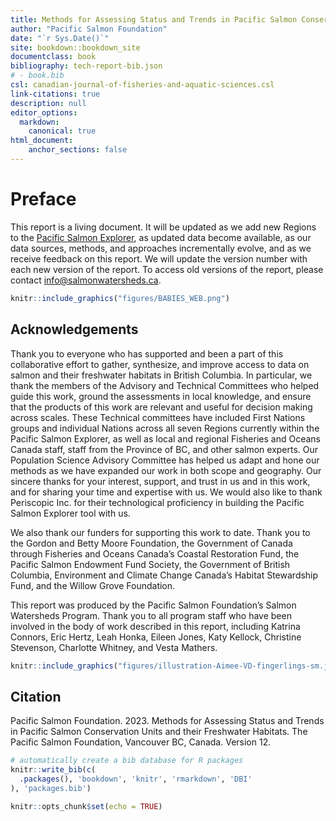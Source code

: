 ```yaml
---
title: Methods for Assessing Status and Trends in Pacific Salmon Conservation Units and their Freshwater Habitats
author: "Pacific Salmon Foundation"
date: "`r Sys.Date()`"
site: bookdown::bookdown_site
documentclass: book
bibliography: tech-report-bib.json
# - book.bib
csl: canadian-journal-of-fisheries-and-aquatic-sciences.csl 
link-citations: true
description: null
editor_options:
  markdown:
    canonical: true
html_document:
    anchor_sections: false
---
```


# Preface {.unnumbered}

This report is a living document. It will be updated as we add new Regions to the [Pacific Salmon Explorer](https://www.salmonexplorer.ca), as updated data become available, as our data sources, methods, and approaches incrementally evolve, and as we receive feedback on this report. We will update the version number with each new version of the report. To access old versions of the report, please contact [info\@salmonwatersheds.ca](info@salmonwatersheds.ca).

```r
knitr::include_graphics("figures/BABIES_WEB.png")
```

## Acknowledgements {.unnumbered}

Thank you to everyone who has supported and been a part of this collaborative effort to gather, synthesize, and improve access to data on salmon and their freshwater habitats in British Columbia. In particular, we thank the members of the Advisory and Technical Committees who helped guide this work, ground the assessments in local knowledge, and ensure that the products of this work are relevant and useful for decision making across scales. These Technical committees have included First Nations groups and individual Nations across all seven Regions currently within the Pacific Salmon Explorer, as well as local and regional Fisheries and Oceans Canada staff, staff from the Province of BC, and other salmon experts. Our Population Science Advisory Committee has helped us adapt and hone our methods as we have expanded our work in both scope and geography. Our sincere thanks for your interest, support, and trust in us and in this work, and for sharing your time and expertise with us. We would also like to thank Periscopic Inc. for their technological proficiency in building the Pacific Salmon Explorer tool with us.

We also thank our funders for supporting this work to date. Thank you to the Gordon and Betty Moore Foundation, the Government of Canada through Fisheries and Oceans Canada's Coastal Restoration Fund, the Pacific Salmon Endowment Fund Society, the Government of British Columbia, Environment and Climate Change Canada's Habitat Stewardship Fund, and the Willow Grove Foundation.

This report was produced by the Pacific Salmon Foundation's Salmon Watersheds Program. Thank you to all program staff who have been involved in the body of work described in this report, including Katrina Connors, Eric Hertz, Leah Honka, Eileen Jones, Katy Kellock, Christine Stevenson, Charlotte Whitney, and Vesta Mathers.

```r
knitr::include_graphics("figures/illustration-Aimee-VD-fingerlings-sm.jpg")
```

## Citation {.unnumbered}

Pacific Salmon Foundation. 2023. Methods for Assessing Status and Trends in Pacific Salmon Conservation Units and their Freshwater Habitats. The Pacific Salmon Foundation, Vancouver BC, Canada. Version 12.

```r
# automatically create a bib database for R packages
knitr::write_bib(c(
  .packages(), 'bookdown', 'knitr', 'rmarkdown', 'DBI'
), 'packages.bib')
```

```r
knitr::opts_chunk$set(echo = TRUE)
```

